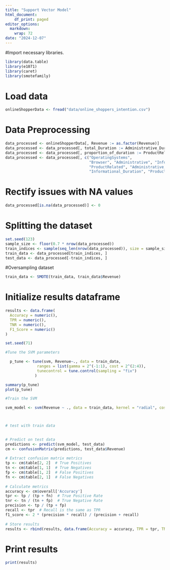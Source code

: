 ---
title: "Support Vector Model"
html_document:
    df_print: paged
editor_options: 
  markdown: 
    wrap: 72
date: "2024-12-07"
---
#Import necessary libraries.
```{r}
library(data.table)
library(e1071)
library(caret)
library(smotefamily)
```
# Load data
```{r}
onlineShopperData <- fread("data/online_shoppers_intention.csv")
```
# Data Preprocessing
```{r}
data_processed <- onlineShopperData[, Revenue := as.factor(Revenue)]
data_processed <- data_processed[, total_Duration := Administrative_Duration + Informational_Duration + ProductRelated_Duration]
data_processed <- data_processed[, proportion_of_duration := ProductRelated_Duration / total_Duration]
data_processed <- data_processed[, c("OperatingSystems", 
                                     "Browser", "Administrative", "Informational", 
                                     "ProductRelated", "Administrative_Duration", 
                                     "Informational_Duration", "ProductRelated_Duration") := NULL]
```
# Rectify issues with NA values
```{r}
data_processed[is.na(data_processed)] <- 0
```

# Splitting the dataset
```{r}
set.seed(123)
sample_size <- floor(0.7 * nrow(data_processed))
train_indices <- sample(seq_len(nrow(data_processed)), size = sample_size)
train_data <- data_processed[train_indices, ]
test_data <- data_processed[-train_indices, ]
```


#Oversampling dataset
```{r}

train_data <- SMOTE(train_data, train_data$Revenue)

```

# Initialize results dataframe
```{r}
results <- data.frame(
  Accuracy = numeric(),
  TPR = numeric(),
  TNR = numeric(),
  F1_Score = numeric()
)

set.seed(71)
```

```{r}

#Tune the SVM parameters

  p_tune <- tune(svm, Revenue~., data = train_data, 
              ranges = list(gamma = 2^(-1:1), cost = 2^(2:4)),
              tunecontrol = tune.control(sampling = "fix")
             )

summary(p_tune)
plot(p_tune)

```

```{r}
#Train the SVM

svm_model <- svm(Revenue ~ ., data = train_data, kernel = "radial", cost=p_tune$best.parameters[[2]], gamma=p_tune$best.parameters[[1]])



# test with train data

    
# Predict on test data
predictions <- predict(svm_model, test_data)
cm <- confusionMatrix(predictions, test_data$Revenue)
    
# Extract confusion matrix metrics
tp <- cm$table[2, 2]  # True Positives
tn <- cm$table[1, 1]  # True Negatives
fp <- cm$table[1, 2]  # False Positives
fn <- cm$table[2, 1]  # False Negatives
    
# Calculate metrics
accuracy <- cm$overall['Accuracy']
tpr <- tp / (tp + fn)  # True Positive Rate
tnr <- tn / (tn + fp)  # True Negative Rate
precision <- tp / (tp + fp)
recall <- tpr  # Recall is the same as TPR
f1_score <- 2 * (precision * recall) / (precision + recall)
    
# Store results
results <- rbind(results, data.frame(Accuracy = accuracy, TPR = tpr, TNR = tnr, F1_Score = f1_score))

```
# Print results
```{r}
print(results)
```
